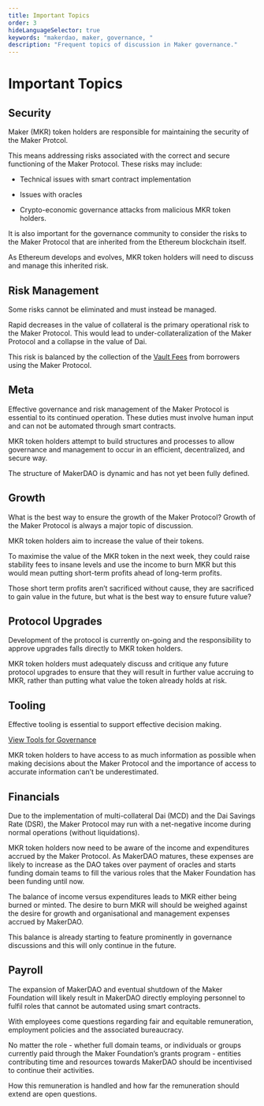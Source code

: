 ```yaml
---
title: Important Topics
order: 3
hideLanguageSelector: true
keywords: "makerdao, maker, governance, "
description: "Frequent topics of discussion in Maker governance."
---
```


# Important Topics

## Security

Maker (MKR) token holders are responsible for maintaining the security of the Maker Protcol.

This means addressing risks associated with the correct and secure functioning of the Maker Protocol. These risks may include:

- Technical issues with smart contract implementation

- Issues with oracles

- Crypto-economic governance attacks from malicious MKR token holders.


It is also important for the governance community to consider the risks to the Maker Protocol that are inherited from the Ethereum blockchain itself.

As Ethereum develops and evolves, MKR token holders will need to discuss and manage this inherited risk.

## Risk Management

Some risks cannot be eliminated and must instead be managed.

Rapid decreases in the value of collateral is the primary operational risk to the Maker Protocol. This would lead to under-collateralization of the Maker Protocol and a collapse in the value of Dai.

This risk is balanced by the collection of the [Vault Fees](/learn/vaults/stability-fees) from borrowers using the Maker Protocol.

## Meta

Effective governance and risk management of the Maker Protocol is essential to its continued operation. These duties must involve human input and can not be automated through smart contracts.

MKR token holders attempt to build structures and processes to allow governance and management to occur in an efficient, decentralized, and secure way.

The structure of MakerDAO is dynamic and has not yet been fully defined.

## Growth

What is the best way to ensure the growth of the Maker Protocol? Growth of the Maker Protocol is always a major topic of discussion.

MKR token holders aim to increase the value of their tokens.

To maximise the value of the MKR token in the next week, they could raise stability fees to insane levels and use the income to burn MKR but this would mean putting short-term profits ahead of long-term profits.

Those short term profits aren’t sacrificed without cause, they are sacrificed to gain value in the future, but what is the best way to ensure future value?

## Protocol Upgrades

Development of the protocol is currently on-going and the responsibility to approve upgrades falls directly to MKR token holders.

MKR token holders must adequately discuss and critique any future protocol upgrades to ensure that they will result in further value accruing to MKR, rather than putting what value the token already holds at risk.

## Tooling

Effective tooling is essential to support effective decision making.

<CTA>

[View Tools for Governance](/learn/governance/participate/)

</CTA>

MKR token holders to have access to as much information as possible when making decisions about the Maker Protocol and the importance of access to accurate information can’t be underestimated.

## Financials

Due to the implementation of multi-collateral Dai (MCD) and the Dai Savings Rate (DSR), the Maker Protocol may run with a net-negative income during normal operations (without liquidations).

MKR token holders now need to be aware of the income and expenditures accrued by the Maker Protocol. As MakerDAO matures, these expenses are likely to increase as the DAO takes over payment of oracles and starts funding domain teams to fill the various roles that the Maker Foundation has been funding until now.

The balance of income versus expenditures leads to MKR either being burned or minted. The desire to burn MKR will should be weighed against the desire for growth and organisational and management expenses accrued by MakerDAO.

This balance is already starting to feature prominently in governance discussions and this will only continue in the future.

## Payroll

The expansion of MakerDAO and eventual shutdown of the Maker Foundation will likely result in MakerDAO directly employing personnel to fulfil roles that cannot be automated using smart contracts.

With employees come questions regarding fair and equitable remuneration, employment policies and the associated bureaucracy.

No matter the role - whether full domain teams, or individuals or groups currently paid through the Maker Foundation’s grants program - entities contributing time and resources towards MakerDAO should be incentivised to continue their activities.

How this remuneration is handled and how far the remuneration should extend are open questions.
